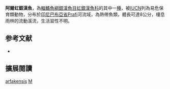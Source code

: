 {{Speciesbox
| name = 阿爾虹銀漢魚
| image = 
| image_width = 250px
| status = VU
| status_system = IUCN3.1
| genus = Melanotaenia
| species = arfakensis
| authority = [[Allen|Allen]], 1990
| synonyms = 
}}
'''阿爾虹銀漢魚'''，為[[輻鰭魚綱|輻鰭魚綱]][[銀漢魚目|銀漢魚目]][[虹銀漢魚科|虹銀漢魚科]]的其中一[[種|種]]，被[[IUCN|IUCN]]列為易危保育類動物，分布於[[印尼|印尼]][[巴布亞省|巴布亞省]]Prafi河流域，為熱帶魚類，體長可達8公分，棲息雨林的流動溪流，生活習性不明。
==参考文献==
*{{FishBase_species|genus=Melanotaenia|species=arfakensis|year=2016|month=5}}

== 擴展閱讀 ==
{{refbegin}}
{{wikispecies-inline|Melanotaenia arfakensis|阿爾虹銀漢魚}}
{{refend}}
{{Taxonbar|from=Q4789154}}

[[Category:虹銀漢魚屬|arfakensis]]
[[Category:1990年描述的魚類|M]]


{{魚類小作品}}
